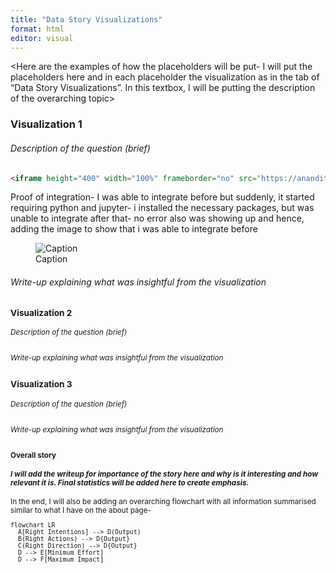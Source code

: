 ```yaml
---
title: "Data Story Visualizations"
format: html
editor: visual
---
```


<Here are the examples of how the placeholders will be put- I will put the placeholders here and in each placeholder the visualization as in the tab of "Data Story Visualizations".  In this textbox, I will be putting the description of the overarching topic>

### Visualization 1
###### *Description of the question (brief)*

<Visualization>

```html
<iframe height="400" width="100%" frameborder="no" src="https://ananditamisram.shinyapps.io/ShinyApp/"> </iframe>
```


Proof of integration- I was able to integrate before but suddenly, it started requiring python and jupyter- i installed the necessary packages, but was unable to integrate after that- no error also was showing up and hence, adding the image to show that i was able to integrate before



![Caption](Proof.png)

###### *Write-up explaining what was insightful from the visualization*
<small image related to the visualization>

### Visualization 2
###### *Description of the question (brief)*

<Visualization>

###### *Write-up explaining what was insightful from the visualization*

### Visualization 3
###### *Description of the question (brief)*

<Visualization>

###### *Write-up explaining what was insightful from the visualization*


#### Overall story 
#### *I will add the writeup for importance of the story here and why is it interesting and how relevant it is. Final statistics will be added here to create emphasis.* 

In the end, I will also be adding an overarching flowchart with all information summarised similar to what I have on the about page- 
```mermaid
flowchart LR
  A[Right Intentions] --> D(Output)
  B(Right Actions) --> D{Output}
  C(Right Direction) --> D{Output}
  D --> E[Minimum Effort]
  D --> F[Maximum Impact]
```
